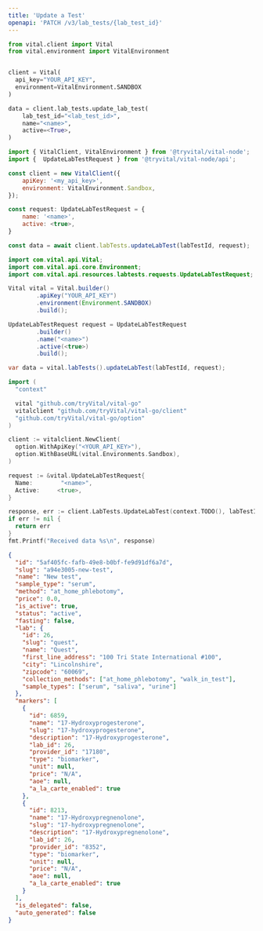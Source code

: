 ```yaml
---
title: 'Update a Test'
openapi: 'PATCH /v3/lab_tests/{lab_test_id}'
---
```


<RequestExample>

```python Python
from vital.client import Vital
from vital.environment import VitalEnvironment


client = Vital(
  api_key="YOUR_API_KEY",
  environment=VitalEnvironment.SANDBOX
)

data = client.lab_tests.update_lab_test(
    lab_test_id="<lab_test_id>",
    name="<name>",
    active=<True>,
)
```

```javascript Node
import { VitalClient, VitalEnvironment } from '@tryvital/vital-node';
import {  UpdateLabTestRequest } from '@tryvital/vital-node/api';

const client = new VitalClient({
    apiKey: '<my_api_key>',
    environment: VitalEnvironment.Sandbox,
});

const request: UpdateLabTestRequest = {
    name: '<name>',
    active: <true>,
}

const data = await client.labTests.updateLabTest(labTestId, request);
```

```java Java
import com.vital.api.Vital;
import com.vital.api.core.Environment;
import com.vital.api.resources.labtests.requests.UpdateLabTestRequest;

Vital vital = Vital.builder()
        .apiKey("YOUR_API_KEY")
        .environment(Environment.SANDBOX)
        .build();

UpdateLabTestRequest request = UpdateLabTestRequest
        .builder()
        .name("<name>")
        .active(<true>)
        .build();

var data = vital.labTests().updateLabTest(labTestId, request);
```

```go Go
import (
  "context"

  vital "github.com/tryVital/vital-go"
  vitalclient "github.com/tryVital/vital-go/client"
  "github.com/tryVital/vital-go/option"
)

client := vitalclient.NewClient(
  option.WithApiKey("<YOUR_API_KEY>"),
  option.WithBaseURL(vital.Environments.Sandbox),
)

request := &vital.UpdateLabTestRequest{
  Name:        "<name>",
  Active:     <true>,
}

response, err := client.LabTests.UpdateLabTest(context.TODO(), labTestId, request)
if err != nil {
  return err
}
fmt.Printf("Received data %s\n", response)
```

</RequestExample>

<ResponseExample>

```json Response
{
  "id": "5af405fc-fafb-49e8-b0bf-fe9d91df6a7d",
  "slug": "a94e3005-new-test",
  "name": "New test",
  "sample_type": "serum",
  "method": "at_home_phlebotomy",
  "price": 0.0,
  "is_active": true,
  "status": "active",
  "fasting": false,
  "lab": {
    "id": 26,
    "slug": "quest",
    "name": "Quest",
    "first_line_address": "100 Tri State International #100",
    "city": "Lincolnshire",
    "zipcode": "60069",
    "collection_methods": ["at_home_phlebotomy", "walk_in_test"],
    "sample_types": ["serum", "saliva", "urine"]
  },
  "markers": [
    {
      "id": 6859,
      "name": "17-Hydroxyprogesterone",
      "slug": "17-hydroxyprogesterone",
      "description": "17-Hydroxyprogesterone",
      "lab_id": 26,
      "provider_id": "17180",
      "type": "biomarker",
      "unit": null,
      "price": "N/A",
      "aoe": null,
      "a_la_carte_enabled": true
    },
    {
      "id": 8213,
      "name": "17-Hydroxypregnenolone",
      "slug": "17-hydroxypregnenolone",
      "description": "17-Hydroxypregnenolone",
      "lab_id": 26,
      "provider_id": "8352",
      "type": "biomarker",
      "unit": null,
      "price": "N/A",
      "aoe": null,
      "a_la_carte_enabled": true
    }
  ],
  "is_delegated": false,
  "auto_generated": false
}
```

</ResponseExample>
